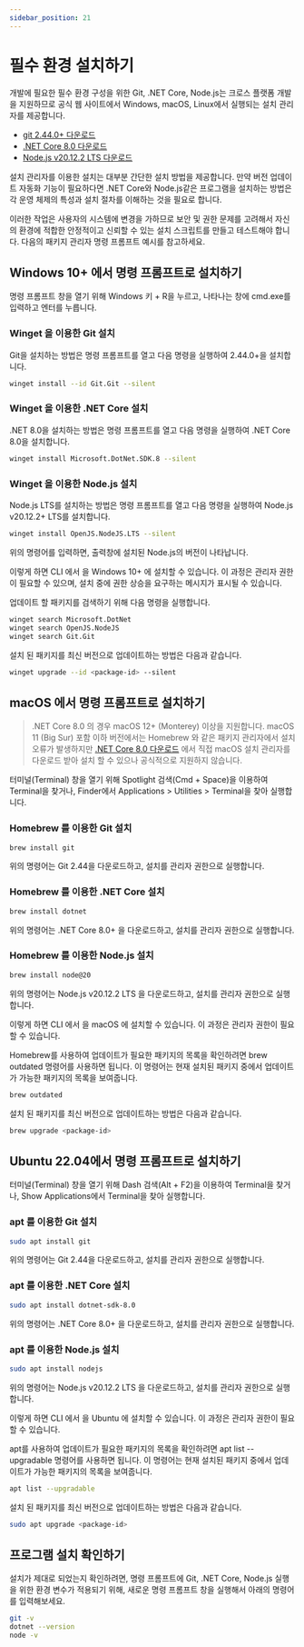 ```yaml
---
sidebar_position: 21
---
```


# 필수 환경 설치하기

개발에 필요한 필수 환경 구성을 위한 Git, .NET Core, Node.js는 크로스 플랫폼 개발을 지원하므로 공식 웹 사이트에서 Windows, macOS, Linux에서 실행되는 설치 관리자를 제공합니다. 

* [git 2.44.0+ 다운로드](https://git-scm.com/downloads)
* [.NET Core 8.0 다운로드](https://dotnet.microsoft.com/ko-kr/download/dotnet/8.0)
* [Node.js v20.12.2 LTS 다운로드](https://nodejs.org/en/download)

설치 관리자를 이용한 설치는 대부분 간단한 설치 방법을 제공합니다. 만약 버전 업데이트 자동화 기능이 필요하다면 .NET Core와 Node.js같은 프로그램을 설치하는 방법은 각 운영 체제의 특성과 설치 절차를 이해하는 것을 필요로 합니다.

이러한 작업은 사용자의 시스템에 변경을 가하므로 보안 및 권한 문제를 고려해서 자신의 환경에 적합한 안정적이고 신뢰할 수 있는 설치 스크립트를 만들고 테스트해야 합니다. 다음의 패키지 관리자 명령 프롬프트 예시를 참고하세요.

## Windows 10+ 에서 명령 프롬프트로 설치하기

명령 프롬프트 창을 열기 위해 Windows 키 + R을 누르고, 나타나는 창에 cmd.exe를 입력하고 엔터를 누릅니다.

### Winget 을 이용한 Git 설치

Git을 설치하는 방법은 명령 프롬프트를 열고 다음 명령을 실행하여 2.44.0+을 설치합니다.

```bash
winget install --id Git.Git --silent
```

### Winget 을 이용한 .NET Core 설치

.NET 8.0을 설치하는 방법은 명령 프롬프트를 열고 다음 명령을 실행하여 .NET Core 8.0을 설치합니다.

```bash
winget install Microsoft.DotNet.SDK.8 --silent
```

### Winget 을 이용한 Node.js 설치

Node.js LTS를 설치하는 방법은 명령 프롬프트를 열고 다음 명령을 실행하여 Node.js v20.12.2+ LTS를 설치합니다.

```bash
winget install OpenJS.NodeJS.LTS --silent
```

위의 명령어를 입력하면, 출력창에 설치된 Node.js의 버전이 나타납니다.

이렇게 하면 CLI 에서 을 Windows 10+ 에 설치할 수 있습니다. 이 과정은 관리자 권한이 필요할 수 있으며, 설치 중에 권한 상승을 요구하는 메시지가 표시될 수 있습니다.

업데이트 할 패키지를 검색하기 위해 다음 명령을 실행합니다.

```bash
winget search Microsoft.DotNet
winget search OpenJS.NodeJS
winget search Git.Git
```

설치 된 패키지를 최신 버전으로 업데이트하는 방법은 다음과 같습니다.

```bash
winget upgrade --id <package-id> --silent
```

## macOS 에서 명령 프롬프트로 설치하기

> .NET Core 8.0 의 경우 macOS 12+ (Monterey) 이상을 지원합니다. macOS 11 (Big Sur) 포함 이하 버전에서는 Homebrew 와 같은 패키지 관리자에서 설치 오류가 발생하지만 [.NET Core 8.0 다운로드](https://dotnet.microsoft.com/ko-kr/download/dotnet/8.0) 에서 직접 macOS 설치 관리자를 다운로드 받아 설치 할 수 있으나 공식적으로 지원하지 않습니다.

터미널(Terminal) 창을 열기 위해 Spotlight 검색(Cmd + Space)을 이용하여 Terminal을 찾거나, Finder에서 Applications > Utilities > Terminal을 찾아 실행합니다.

### Homebrew 를 이용한 Git 설치

```bash
brew install git
```

위의 명령어는 Git 2.44을 다운로드하고, 설치를 관리자 권한으로 실행합니다.

### Homebrew 를 이용한 .NET Core 설치

```bash
brew install dotnet
```

위의 명령어는 .NET Core 8.0+ 을 다운로드하고, 설치를 관리자 권한으로 실행합니다.

### Homebrew 를 이용한 Node.js 설치

```bash
brew install node@20
```

위의 명령어는 Node.js v20.12.2 LTS 을 다운로드하고, 설치를 관리자 권한으로 실행합니다.

이렇게 하면 CLI 에서 을 macOS 에 설치할 수 있습니다. 이 과정은 관리자 권한이 필요할 수 있습니다.

Homebrew를 사용하여 업데이트가 필요한 패키지의 목록을 확인하려면 brew outdated 명령어를 사용하면 됩니다. 이 명령어는 현재 설치된 패키지 중에서 업데이트가 가능한 패키지의 목록을 보여줍니다.

```bash
brew outdated
```

설치 된 패키지를 최신 버전으로 업데이트하는 방법은 다음과 같습니다.

```bash
brew upgrade <package-id>
```

## Ubuntu 22.04에서 명령 프롬프트로 설치하기

터미널(Terminal) 창을 열기 위해 Dash 검색(Alt + F2)을 이용하여 Terminal을 찾거나, Show Applications에서 Terminal을 찾아 실행합니다.

### apt 를 이용한 Git 설치

```bash
sudo apt install git
```

위의 명령어는 Git 2.44을 다운로드하고, 설치를 관리자 권한으로 실행합니다.

### apt 를 이용한 .NET Core 설치

```bash
sudo apt install dotnet-sdk-8.0
```

위의 명령어는 .NET Core 8.0+ 을 다운로드하고, 설치를 관리자 권한으로 실행합니다.

### apt 를 이용한 Node.js 설치

```bash
sudo apt install nodejs
```

위의 명령어는 Node.js v20.12.2 LTS 을 다운로드하고, 설치를 관리자 권한으로 실행합니다.

이렇게 하면 CLI 에서 을 Ubuntu 에 설치할 수 있습니다. 이 과정은 관리자 권한이 필요할 수 있습니다.

apt를 사용하여 업데이트가 필요한 패키지의 목록을 확인하려면 apt list --upgradable 명령어를 사용하면 됩니다. 이 명령어는 현재 설치된 패키지 중에서 업데이트가 가능한 패키지의 목록을 보여줍니다.

```bash
apt list --upgradable
```

설치 된 패키지를 최신 버전으로 업데이트하는 방법은 다음과 같습니다.

```bash
sudo apt upgrade <package-id>
```

## 프로그램 설치 확인하기

설치가 제대로 되었는지 확인하려면, 명령 프롬프트에 Git, .NET Core, Node.js 실행을 위한 환경 변수가 적용되기 위해, 새로운 명령 프롬프트 창을 실행해서 아래의 명령어를 입력해보세요.

```bash
git -v
dotnet --version
node -v
```